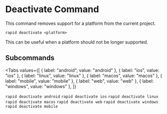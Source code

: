 # Deactivate Command

This command removes support for a platform from the current project.

```
rapid deactivate <platform>
```

This can be useful when a platform should not be longer supported.

## Subcommands

<Tabs
  values={[
    { label: "android", value: "android" },
    { label: "ios", value: "ios" },
    { label: "linux", value: "linux" },
    { label: "macos", value: "macos" },
    { label: "mobile", value: "mobile" },
    { label: "web", value: "web" },
    { label: "windows", value: "windows" },
  ]}
>
  <TabItem value="android">```rapid deactivate android```</TabItem>
  <TabItem value="ios">```rapid deactivate ios```</TabItem>
  <TabItem value="linux">```rapid deactivate linux```</TabItem>
  <TabItem value="macos">```rapid deactivate macos```</TabItem>
  <TabItem value="web">```rapid deactivate web```</TabItem>
  <TabItem value="windows">```rapid deactivate windows```</TabItem>
  <TabItem value="mobile">```rapid deactivate mobile```</TabItem>
</Tabs>
